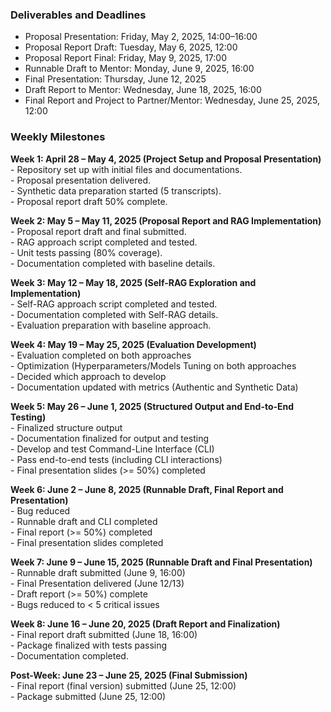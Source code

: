### Deliverables and Deadlines  
- Proposal Presentation: Friday, May 2, 2025, 14:00–16:00  
- Proposal Report Draft: Tuesday, May 6, 2025, 12:00  
- Proposal Report Final: Friday, May 9, 2025, 17:00  
- Runnable Draft to Mentor: Monday, June 9, 2025, 16:00  
- Final Presentation: Thursday, June 12, 2025  
- Draft Report to Mentor: Wednesday, June 18, 2025, 16:00  
- Final Report and Project to Partner/Mentor: Wednesday, June 25, 2025, 12:00  

### Weekly Milestones  
**Week 1: April 28 – May 4, 2025 (Project Setup and Proposal Presentation)**  
- Repository set up with initial files and documentations.  
- Proposal presentation delivered.  
- Synthetic data preparation started (5 transcripts).  
- Proposal report draft 50% complete.  

**Week 2: May 5 – May 11, 2025 (Proposal Report and RAG Implementation)**  
- Proposal report draft and final submitted.  
- RAG approach script completed and tested.  
- Unit tests passing (80% coverage).  
- Documentation completed with baseline details.  

**Week 3: May 12 – May 18, 2025 (Self-RAG Exploration and Implementation)**  
- Self-RAG approach script completed and tested.  
- Documentation completed with Self-RAG details.  
- Evaluation preparation with baseline approach.  

**Week 4: May 19 – May 25, 2025 (Evaluation Development)**  
- Evaluation completed on both approaches  
- Optimization (Hyperparameters/Models Tuning on both approaches  
- Decided which approach to develop  
- Documentation updated with metrics (Authentic and Synthetic Data)  

**Week 5: May 26 – June 1, 2025 (Structured Output and End-to-End Testing)**  
- Finalized structure output  
- Documentation finalized for output and testing  
- Develop and test Command-Line Interface (CLI)  
- Pass end-to-end tests (including CLI interactions)  
- Final presentation slides (>= 50%) completed  

**Week 6: June 2 – June 8, 2025 (Runnable Draft, Final Report and Presentation)**  
- Bug reduced  
- Runnable draft and CLI completed  
- Final report (>= 50%) completed  
- Final presentation slides completed  

**Week 7: June 9 – June 15, 2025 (Runnable Draft and Final Presentation)**  
- Runnable draft submitted (June 9, 16:00)  
- Final Presentation delivered (June 12/13)  
- Draft report (>= 50%) complete  
- Bugs reduced to < 5 critical issues  

**Week 8: June 16 – June 20, 2025 (Draft Report and Finalization)**  
- Final report draft submitted (June 18, 16:00)  
- Package finalized with tests passing  
- Documentation completed.  

**Post-Week: June 23 – June 25, 2025 (Final Submission)**  
- Final report (final version) submitted (June 25, 12:00)  
- Package submitted (June 25, 12:00)  
